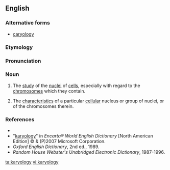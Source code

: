 ==English==

===Alternative forms===
* [[caryology]]

===Etymology===
{{rfe|lang=en}}

===Pronunciation===
{{rfp|lang=en}}

===Noun===
{{en-noun|karyolog|ies}}

#{{context|biology|medicine|lang=en}} The [[study]] of the [[nucleus|nuclei]] of [[cell]]s, especially with regard to the [[chromosomes]] which they contain.
#{{context|biology|medicine|lang=en}} The [[characteristics]] of a particular [[cellular]] nucleus or group of nuclei, or of the chromosomes therein.

===References===
*{{R:Dictionary.com}}
*"[http://encarta.msn.com/dictionary_/karyology.html karyology]" in ''Encarta® World English Dictionary'' [North American Edition] © & (P)2007 Microsoft Corporation.
*''Oxford English Dictionary'', 2nd ed., 1989.
*''Random House Webster's Unabridged Electronic Dictionary'', 1987-1996.

[[ta:karyology]]
[[vi:karyology]]